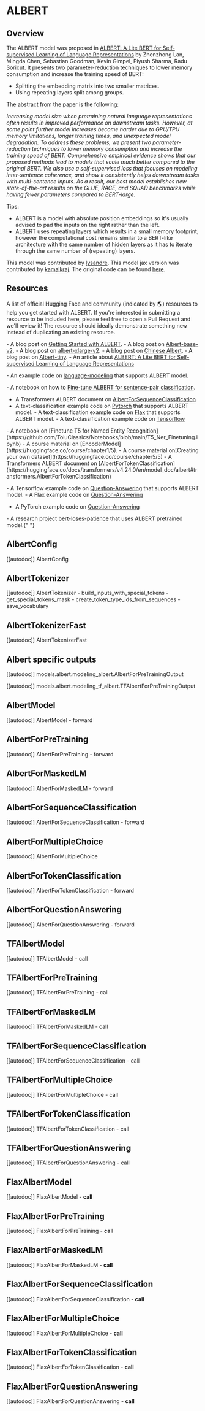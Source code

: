 <!--Copyright 2020 The HuggingFace Team. All rights reserved.

Licensed under the Apache License, Version 2.0 (the "License"); you may not use this file except in compliance with
the License. You may obtain a copy of the License at

http://www.apache.org/licenses/LICENSE-2.0

Unless required by applicable law or agreed to in writing, software distributed under the License is distributed on
an "AS IS" BASIS, WITHOUT WARRANTIES OR CONDITIONS OF ANY KIND, either express or implied. See the License for the
specific language governing permissions and limitations under the License.
-->

# ALBERT

## Overview

The ALBERT model was proposed in [ALBERT: A Lite BERT for Self-supervised Learning of Language Representations](https://arxiv.org/abs/1909.11942) by Zhenzhong Lan, Mingda Chen, Sebastian Goodman, Kevin Gimpel, Piyush Sharma,
Radu Soricut. It presents two parameter-reduction techniques to lower memory consumption and increase the training
speed of BERT:

- Splitting the embedding matrix into two smaller matrices.
- Using repeating layers split among groups.

The abstract from the paper is the following:

_Increasing model size when pretraining natural language representations often results in improved performance on
downstream tasks. However, at some point further model increases become harder due to GPU/TPU memory limitations,
longer training times, and unexpected model degradation. To address these problems, we present two parameter-reduction
techniques to lower memory consumption and increase the training speed of BERT. Comprehensive empirical evidence shows
that our proposed methods lead to models that scale much better compared to the original BERT. We also use a
self-supervised loss that focuses on modeling inter-sentence coherence, and show it consistently helps downstream tasks
with multi-sentence inputs. As a result, our best model establishes new state-of-the-art results on the GLUE, RACE, and
SQuAD benchmarks while having fewer parameters compared to BERT-large._

Tips:

- ALBERT is a model with absolute position embeddings so it's usually advised to pad the inputs on the right rather
  than the left.
- ALBERT uses repeating layers which results in a small memory footprint, however the computational cost remains
  similar to a BERT-like architecture with the same number of hidden layers as it has to iterate through the same
  number of (repeating) layers.

This model was contributed by [lysandre](https://huggingface.co/lysandre). This model jax version was contributed by
[kamalkraj](https://huggingface.co/kamalkraj). The original code can be found [here](https://github.com/google-research/ALBERT).

## Resources

A list of official Hugging Face and community (indicated by 🌎) resources to help you get started with ALBERT. If you're interested in submitting a resource to be included here, please feel free to open a Pull Request and we'll review it! The resource should ideally demonstrate something new instead of duplicating an existing resource.

<PipelineTag pipeline="introduce" />- A blog post on [Getting Started with
ALBERT](https://huggingface.co/albert-base-v2). - A blog post on
[Albert-base-v2](https://huggingface.co/albert-base-v2). - A blog post on
[albert-xlarge-v2](https://huggingface.co/albert-xlarge-v2). - A blog post on
[Chinese
Albert](https://huggingface.co/uer/albert-base-chinese-cluecorpussmall). - A
blog post on [Albert-tiny](https://huggingface.co/clue/albert_chinese_tiny). -
An article about [ALBERT: A Lite BERT for Self-supervised Learning of Language
Representations](https://arxiv.org/abs/1909.11942)

<PipelineTag pipeline="language-modeling_albert" />- An example code on
[language-modeling](https://github.com/huggingface/transformers/tree/main/examples/pytorch/language-modeling)
that supports ALBERT model.

<PipelineTag pipeline="text-classification" />- A notebook on how to [Fine-tune
ALBERT for sentence-pair
classification](https://github.com/NadirEM/nlp-notebooks/blob/master/Fine_tune_ALBERT_sentence_pair_classification.ipynb).
- A Transformers ALBERT document on
[AlbertForSequenceClassification](https://huggingface.co/docs/transformers/v4.24.0/en/model_doc/albert#transformers.AlbertForSequenceClassification)
- A text-classification example code on
[Pytorch](https://github.com/huggingface/transformers/tree/main/examples/pytorch/text-classification)
that supports ALBERT model. - A text-classification example code on
[Flax](https://github.com/huggingface/transformers/tree/main/examples/flax/text-classification)
that supports ALBERT model. - A text-classification example code on
[Tensorflow](https://github.com/huggingface/transformers/tree/main/examples/tensorflow/text-classification)

<PipelineTag pipeline="text-recognition" />
- A notebook on [Finetune T5 for Named Entity Recognition](https://github.com/ToluClassics/Notebooks/blob/main/T5_Ner_Finetuning.ipynb)
<PipelineTag pipeline="token-classification" />- A course material on
[EncoderModel](https://huggingface.co/course/chapter1/5). - A course material
on[Creating your own dataset](https://huggingface.co/course/chapter5/5) - A
Transformers ALBERT document on
[AlbertForTokenClassification](https://huggingface.co/docs/transformers/v4.24.0/en/model_doc/albert#transformers.AlbertForTokenClassification)

<PipelineTag pipeline="QuestionAnswering" />- A Tensorflow example code on
[Question-Answering](https://github.com/huggingface/transformers/tree/main/examples/tensorflow/question-answering)
that supports ALBERT model. - A Flax example code on
[Question-Answering](https://github.com/huggingface/transformers/tree/main/examples/flax/question-answering)
- A PyTorch example code on
[Question-Answering](https://github.com/huggingface/transformers/tree/main/examples/pytorch/question-answering)

<PipelineTag pipeline="Research" />- A research project
[bert-loses-patience](https://github.com/huggingface/transformers/tree/main/examples/research_projects/bert-loses-patience)
that uses ALBERT pretrained model.{" "}

## AlbertConfig

[[autodoc]] AlbertConfig

## AlbertTokenizer

[[autodoc]] AlbertTokenizer - build_inputs_with_special_tokens - get_special_tokens_mask - create_token_type_ids_from_sequences - save_vocabulary

## AlbertTokenizerFast

[[autodoc]] AlbertTokenizerFast

## Albert specific outputs

[[autodoc]] models.albert.modeling_albert.AlbertForPreTrainingOutput

[[autodoc]] models.albert.modeling_tf_albert.TFAlbertForPreTrainingOutput

## AlbertModel

[[autodoc]] AlbertModel - forward

## AlbertForPreTraining

[[autodoc]] AlbertForPreTraining - forward

## AlbertForMaskedLM

[[autodoc]] AlbertForMaskedLM - forward

## AlbertForSequenceClassification

[[autodoc]] AlbertForSequenceClassification - forward

## AlbertForMultipleChoice

[[autodoc]] AlbertForMultipleChoice

## AlbertForTokenClassification

[[autodoc]] AlbertForTokenClassification - forward

## AlbertForQuestionAnswering

[[autodoc]] AlbertForQuestionAnswering - forward

## TFAlbertModel

[[autodoc]] TFAlbertModel - call

## TFAlbertForPreTraining

[[autodoc]] TFAlbertForPreTraining - call

## TFAlbertForMaskedLM

[[autodoc]] TFAlbertForMaskedLM - call

## TFAlbertForSequenceClassification

[[autodoc]] TFAlbertForSequenceClassification - call

## TFAlbertForMultipleChoice

[[autodoc]] TFAlbertForMultipleChoice - call

## TFAlbertForTokenClassification

[[autodoc]] TFAlbertForTokenClassification - call

## TFAlbertForQuestionAnswering

[[autodoc]] TFAlbertForQuestionAnswering - call

## FlaxAlbertModel

[[autodoc]] FlaxAlbertModel - **call**

## FlaxAlbertForPreTraining

[[autodoc]] FlaxAlbertForPreTraining - **call**

## FlaxAlbertForMaskedLM

[[autodoc]] FlaxAlbertForMaskedLM - **call**

## FlaxAlbertForSequenceClassification

[[autodoc]] FlaxAlbertForSequenceClassification - **call**

## FlaxAlbertForMultipleChoice

[[autodoc]] FlaxAlbertForMultipleChoice - **call**

## FlaxAlbertForTokenClassification

[[autodoc]] FlaxAlbertForTokenClassification - **call**

## FlaxAlbertForQuestionAnswering

[[autodoc]] FlaxAlbertForQuestionAnswering - **call**
